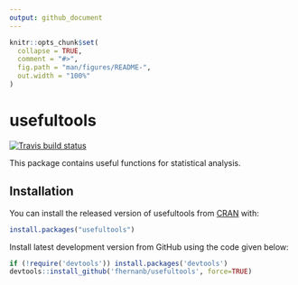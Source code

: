 ```yaml
---
output: github_document
---
```


<!-- README.md is generated from README.Rmd. Please edit that file -->

```r
knitr::opts_chunk$set(
  collapse = TRUE,
  comment = "#>",
  fig.path = "man/figures/README-",
  out.width = "100%"
)
```

# usefultools

[![Travis build status](https://travis-ci.org/fhernanb/usefultools.svg?branch=master)](https://travis-ci.org/fhernanb/usefultools)

This package contains useful functions for statistical analysis.

## Installation

You can install the released version of usefultools from [CRAN](https://CRAN.R-project.org) with:

``` r
install.packages("usefultools")
```

Install latest development version from GitHub using the code given below:

```r
if (!require('devtools')) install.packages('devtools')
devtools::install_github('fhernanb/usefultools', force=TRUE)
```
